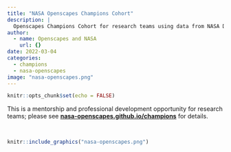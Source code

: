 ```yaml
---
title: "NASA Openscapes Champions Cohort"
description: |
  Openscapes Champions Cohort for research teams using data from NASA Distributed Active Archive Centers (DAACs) and interested in open science and migrating their analytical workflows to the cloud.
author:
  - name: Openscapes and NASA
    url: {}
date: 2022-03-04
categories:
  - champions
  - nasa-openscapes
image: "nasa-openscapes.png"   
---
```



```r
knitr::opts_chunk$set(echo = FALSE)
```

This is a mentorship and professional development opportunity for research teams; please see [**nasa-openscapes.github.io/champions**](https://nasa-openscapes.github.io/champions) for details.

<br>

```r
knitr::include_graphics("nasa-openscapes.png")  
```
